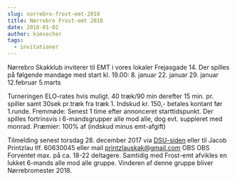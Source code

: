```yaml
---
slug: norrebro-frost-emt-2018
title: Nørrebro Frost-emt 2018
date: 2018-01-02
author: kimsecher
tags:
  - invitationer
---
```

Nørrebro Skakklub inviterer til EMT i vores lokaler Frejasgade 14.
Der spilles på følgende mandage med start kl. 19.00:
8. januar
22. januar
29. januar
12.februar
5.marts

Turneringen ELO-rates hvis muligt. 40 træk/90 min derefter 15 min. pr. spiller samt 30sek pr.træk fra træk 1.
Indskud kr. 150,- betales kontant før 1.runde.
Fremmøde: Senest 1 time efter annonceret starttidspunkt.
Der spilles fortrinsvis i 6-mandsgrupper alle mod alle, dog evt. suppleret med monrad.
Præmier: 100% af (indskud minus emt-afgift)

Tilmelding senest torsdag 28. december 2017 via <a href="http://turnering.skak.dk/TournamentActive/Details?tourId=24767">DSU-siden</a> eller til Jacob Printzlau tlf. 60630045 eller mail printzlauskak@gmail.com
OBS OBS Forventet max. på ca. 18-22 deltagere.
Samtidig med Frost-emt afvikles en lukket 6-mands alle mod alle gruppe. Vinderen af denne gruppe bliver Nørrebromester 2018.
